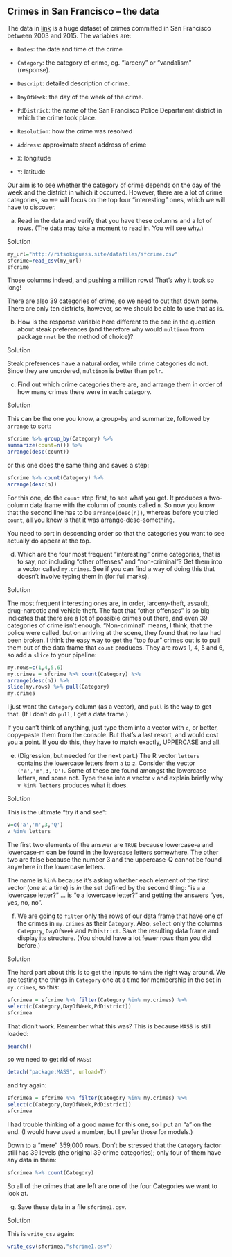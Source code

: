 ##  Crimes in San Francisco -- the data


 The data in [link](http://ritsokiguess.site/datafiles/sfcrime.csv) is a huge dataset of crimes committed in San
Francisco between 2003 and 2015. The variables are:



* `Dates`: the date and time of the crime

* `Category`: the category of crime, eg. "larceny" or
"vandalism" (response).

* `Descript`: detailed description of crime.

* `DayOfWeek`: the day of the week of the crime.

* `PdDistrict`: the name of the San Francisco Police
Department district in which the crime took place.

* `Resolution`: how the crime was resolved

* `Address`: approximate street address of crime

* `X`: longitude

* `Y`: latitude


Our aim is to see whether the category of crime depends on the day of
the week and the district in which it occurred. However, there are a
lot of crime categories, so we will focus on the top four
"interesting" ones, which we will have to discover.



(a) Read in the data and verify that you have these columns and a
lot of rows. (The data may take a moment to read in. You will see why.)


Solution


```r
my_url="http://ritsokiguess.site/datafiles/sfcrime.csv"
sfcrime=read_csv(my_url)
sfcrime
```

     

Those columns indeed, and pushing a million rows! That's why it took
so long!

There are also 39 categories of crime, so we need to cut that down
some. There are only ten districts, however, so we should be able to
use that as is.
    


(b) How is the response variable here different to the one in
the question about steak preferences (and therefore why would
`multinom` from package `nnet` be the method of choice)?


Solution


Steak preferences have a natural order, while crime categories do
not. Since they are unordered, `multinom` is better than
`polr`. 
    


(c) Find out which crime categories there are, and 
arrange them in order of how many crimes there were in each
category. 


Solution


This can be the one you know, a group-by and summarize, followed
by `arrange` to sort:

```r
sfcrime %>% group_by(Category) %>%
summarize(count=n()) %>%
arrange(desc(count))
```

 

or this one does the same thing and saves a step:

```r
sfcrime %>% count(Category) %>%
arrange(desc(n))
```

 

For this one, do the `count` step first, to see what you
get. It produces a two-column data frame with the column of counts
called `n`. So now you know that the second line has to be
`arrange(desc(n))`, whereas before you tried `count`,
all you knew is that it was arrange-desc-something.

You need to sort in descending order so that the categories you want
to see actually do appear at the top.
    


(d) Which are the four most frequent "interesting" crime
categories, that is to say, not including "other offenses" and
"non-criminal"? Get them into a vector called
`my.crimes`. See if you can find a way of doing this  that
doesn't involve typing them in (for full marks).


Solution


The most frequent interesting ones are, in order, larceny-theft,
assault, drug-narcotic and vehicle theft. 
The fact that "other offenses" is so big indicates that there
are a lot of possible crimes out there, and even 39 categories of
crime isn't enough. "Non-criminal" means, I think, that the
police were called, but on arriving at the scene, they found that
no law had been broken.
I think the easy way to get the "top four" crimes out is to pull
them out of the data frame that `count` produces. They are
rows 1, 4, 5 and 6, so add a `slice` to your pipeline:
```r
my.rows=c(1,4,5,6)
my.crimes = sfcrime %>% count(Category) %>%
arrange(desc(n)) %>%
slice(my.rows) %>% pull(Category)
my.crimes
```

     

I just want the `Category` column (as a vector), and
`pull` is the way to get that. (If I don't do `pull`, I
get a data frame.)

If you can't think of anything, just type them into a vector with
`c`, or better, copy-paste them from the console. But that's a
last resort, and would cost you a point. If you do this, they have to
match exactly, UPPERCASE and all.
    


(e) (Digression, but needed for the next part.) The R vector
`letters` contains the lowercase letters from `a` to
`z`. Consider the vector `('a','m',3,'Q')`. Some of
these are found amongst the lowercase letters, and some not. Type
these into a vector `v` and explain briefly why 
`v %in% letters` produces what it does.



Solution


This is the ultimate "try it and see":
```r
v=c('a','m',3,'Q')
v %in% letters
```

   

The first two elements of the answer are `TRUE` because
lowercase-a and lowercase-m can be found in the lowercase letters
somewhere. The other two are false because the number 3 and the
uppercase-Q cannot be found anywhere in the lowercase letters.

The name is `%in%` because it's asking whether each element of
the first vector (one at a time) is *in* the set defined by the
second thing: "is `a` a lowercase letter?" ... 
is "`Q` a lowercase letter?" 
and getting the answers "yes, yes, no, no".
  


(f) We are going to `filter` only the rows of our data frame that
have one of the crimes in `my.crimes` as their
`Category`. Also, `select` only the columns
`Category`, `DayOfWeek` and `PdDistrict`. Save
the resulting data frame and display its structure. (You should have a
lot fewer rows than you did before.)



Solution


The hard part about this is to get the inputs to `%in%` the
right way around. We are testing the things in `Category` one
at a time for membership in the set in `my.crimes`, so this:
```r
sfcrimea = sfcrime %>% filter(Category %in% my.crimes) %>%
select(c(Category,DayOfWeek,PdDistrict)) 
sfcrimea
```

   

That didn't work. Remember what this was? This is because `MASS` is still loaded:

```r
search()
```

 

so we need to get rid of `MASS`:

```r
detach("package:MASS", unload=T)
```

 

and try again:

```r
sfcrimea = sfcrime %>% filter(Category %in% my.crimes) %>%
select(c(Category,DayOfWeek,PdDistrict)) 
sfcrimea
```

   
I had trouble thinking of a good name for this one, so I put an "a"
on the end. (I would have used a number, but I prefer those for
models.) 

Down to a "mere" 359,000 rows. Don't be stressed that the
`Category` factor still has 39 levels (the original 39 crime
categories); only four of them have any data in them:

```r
sfcrimea %>% count(Category)
```

 

So all of the crimes that are left are one of the four Categories we
want to look at.
  


(g) Save these data in a file `sfcrime1.csv`.



Solution


This is `write_csv` again:
```r
write_csv(sfcrimea,"sfcrime1.csv")
```

   
  



